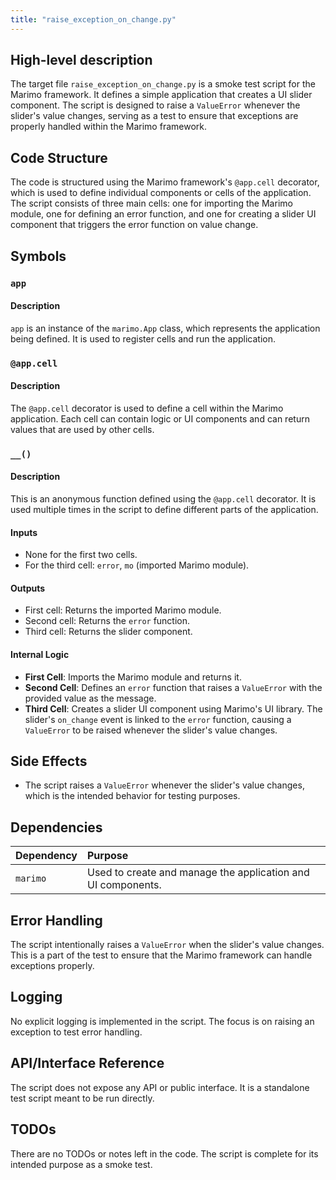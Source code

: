 ```yaml
---
title: "raise_exception_on_change.py"
---
```


## High-level description
The target file `raise_exception_on_change.py` is a smoke test script for the Marimo framework. It defines a simple application that creates a UI slider component. The script is designed to raise a `ValueError` whenever the slider's value changes, serving as a test to ensure that exceptions are properly handled within the Marimo framework.

## Code Structure
The code is structured using the Marimo framework's `@app.cell` decorator, which is used to define individual components or cells of the application. The script consists of three main cells: one for importing the Marimo module, one for defining an error function, and one for creating a slider UI component that triggers the error function on value change.

## Symbols

### `app`
#### Description
`app` is an instance of the `marimo.App` class, which represents the application being defined. It is used to register cells and run the application.

### `@app.cell`
#### Description
The `@app.cell` decorator is used to define a cell within the Marimo application. Each cell can contain logic or UI components and can return values that are used by other cells.

### `__()`
#### Description
This is an anonymous function defined using the `@app.cell` decorator. It is used multiple times in the script to define different parts of the application.

#### Inputs
- None for the first two cells.
- For the third cell: `error`, `mo` (imported Marimo module).

#### Outputs
- First cell: Returns the imported Marimo module.
- Second cell: Returns the `error` function.
- Third cell: Returns the slider component.

#### Internal Logic
- **First Cell**: Imports the Marimo module and returns it.
- **Second Cell**: Defines an `error` function that raises a `ValueError` with the provided value as the message.
- **Third Cell**: Creates a slider UI component using Marimo's UI library. The slider's `on_change` event is linked to the `error` function, causing a `ValueError` to be raised whenever the slider's value changes.

## Side Effects
- The script raises a `ValueError` whenever the slider's value changes, which is the intended behavior for testing purposes.

## Dependencies
| Dependency | Purpose |
|:-----------|:--------|
| `marimo` | Used to create and manage the application and UI components. |

## Error Handling
The script intentionally raises a `ValueError` when the slider's value changes. This is a part of the test to ensure that the Marimo framework can handle exceptions properly.

## Logging
No explicit logging is implemented in the script. The focus is on raising an exception to test error handling.

## API/Interface Reference
The script does not expose any API or public interface. It is a standalone test script meant to be run directly.

## TODOs
There are no TODOs or notes left in the code. The script is complete for its intended purpose as a smoke test.